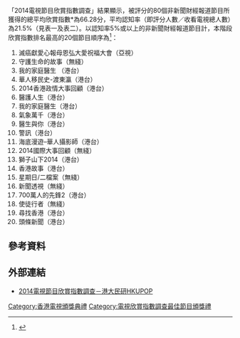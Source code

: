 「2014電視節目欣賞指數調查」結果顯示，被評分的80個非新聞財經報道節目所獲得的總平均欣賞指數*為66.28分，平均認知率（即評分人數／收看電視總人數）為21.5%（見表一及表二）。以認知率5%或以上的非新聞財經報道節目計，本階段欣賞指數排名最高的20個節目順序為<ref>{{cite web|title=電視節目欣賞指數調查2014|url=http://rthk.hk/special/tvai/2014/2014_season2.htm|website=香港電台|accessdate=2015-12-27|archive-date=2015-12-31|archive-url=https://web.archive.org/web/20151231085902/http://rthk.hk/special/tvai/2014/2014_season2.htm|dead-url=no}}</ref>：

#滅癌獻愛心報母恩弘大愛祝福大會（亞視）
#守護生命的故事（無綫）
#我的家庭醫生 （港台）
#華人移民史-渡東瀛（港台）
#2014香港政情大事回顧（港台）
#醫護人生（港台）
#我的家庭醫生（港台）
#氣象萬千（港台）
#醫生與你（港台）
#警訊（港台）
#海底漫遊–華人攝影師（港台）
#2014國際大事回顧（無綫）
#獅子山下2014（港台）
#香港故事（港台）
#星期日/二檔案（無綫）
#新聞透視（無綫）
#700萬人的先鋒2（港台）
#使徒行者（無綫）
#尋找香港（港台）
#頭條新聞（港台）

== 參考資料 ==
{{reflist}}

== 外部連結 ==
*[https://www.hkupop.hku.hk/chinese/tvai/index14.html 2014電視節目欣賞指數調查－港大民研HKUPOP]{{Wayback|url=https://www.hkupop.hku.hk/chinese/tvai/index14.html |date=20160105102318 }}

{{電視欣賞指數調查最佳節目頒獎禮}}
{{香港電視頒獎典禮}}

[[Category:香港電視頒獎典禮|Category:香港電視頒獎典禮]]
[[Category:電視欣賞指數調查最佳節目頒獎禮|Category:電視欣賞指數調查最佳節目頒獎禮]]